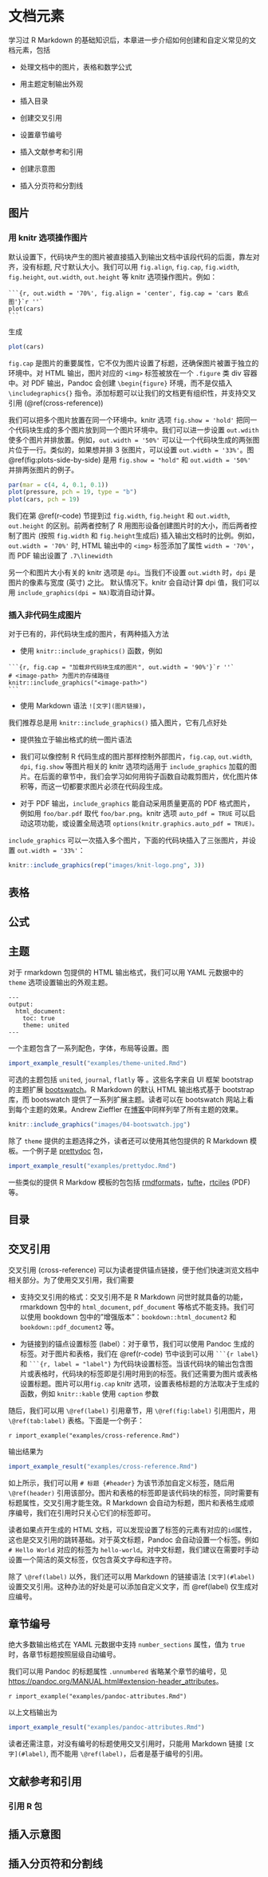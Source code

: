 
# 文档元素

学习过 R Markdown 的基础知识后，本章进一步介绍如何创建和自定义常见的文档元素，包括

- 处理文档中的图片，表格和数学公式

- 用主题定制输出外观

- 插入目录

- 创建交叉引用

- 设置章节编号

- 插入文献参考和引用

- 创建示意图

- 插入分页符和分割线



## 图片

### 用 knitr 选项操作图片

默认设置下，代码块产生的图片被直接插入到输出文档中该段代码的后面，靠左对齐，没有标题, 尺寸默认大小。我们可以用 `fig.align`, `fig.cap`, `fig.width`, `fig.height`, `out.width`, `out.height` 等 knitr 选项操作图片。例如：

````
```{r, out.width = '70%', fig.align = 'center', fig.cap = 'cars 散点图'}`r ''`
plot(cars)
```
````


生成

```r
plot(cars)
```

`fig.cap` 是图片的重要属性，它不仅为图片设置了标题，还确保图片被置于独立的环境中。对 HTML 输出，图片对应的 `<img>` 标签被放在一个 `.figure` 类 div 容器中。对 PDF 输出，Pandoc 会创建 `\begin{figure}` 环境，而不是仅插入 `\includegraphics{}` 指令。添加标题可以让我们的文档更有组织性，并支持交叉引用 (\@ref(cross-reference))

我们可以把多个图片放置在同一个环境中。knitr 选项 `fig.show = 'hold'` 把同一个代码块生成的多个图片放到同一个图片环境中。我们可以进一步设置 `out.wdith` 使多个图片并排放置。例如，`out.width = '50%'` 可以让一个代码块生成的两张图片位于一行。类似的，如果想并排 3 张图片，可以设置 `out.width = '33%'`。图 \@ref(fig:plots-side-by-side) 是用 `fig.show = "hold"` 和 `out.width = '50%'` 并排两张图片的例子。

```r
par(mar = c(4, 4, 0.1, 0.1))
plot(pressure, pch = 19, type = "b")
plot(cars, pch = 19)
```

我们在第 \@ref(r-code) 节提到过 `fig.width`, `fig.height` 和 `out.width`, `out.height` 的区别。前两者控制了 R 用图形设备创建图片时的大小，而后两者控制了图片 (按照 `fig.width` 和 `fig.height`生成后) 插入输出文档时的比例。例如，`out.width = '70%'` 时, HTML 输出中的 `<img>` 标签添加了属性 `width = '70%'`，而 PDF 输出设置了 `.7\linewidth`


另一个和图片大小有关的 knitr 选项是 `dpi`。当我们不设置 `out.width` 时，`dpi` 是图片的像素与宽度 (英寸) 之比。 默认情况下。knitr 会自动计算 dpi 值，我们可以用 `include_graphics(dpi = NA)`取消自动计算。




### 插入非代码生成图片


对于已有的，非代码块生成的图片，有两种插入方法

- 使用 `knitr::include_graphics()` 函数，例如 


````
```{r, fig.cap = "加载非代码块生成的图片", out.width = '90%'}`r ''`
# <image-path> 为图片的存储路径
knitr::include_graphics("<image-path>")
```
````

- 使用 Markdown 语法 `![文字](图片链接)`，

我们推荐总是用 `knitr::include_graphics()` 插入图片，它有几点好处

- 提供独立于输出格式的统一图片语法

- 我们可以像控制 R 代码生成的图片那样控制外部图片，`fig.cap`, `out.width`, `dpi`, `fig.show` 等图片相关的 knitr 选项均适用于 `include_graphics` 加载的图片。在后面的章节中，我们会学习如何用钩子函数自动裁剪图片，优化图片体积等，而这一切都要求图片必须在代码段生成。

- 对于 PDF 输出，`include_graphics` 能自动采用质量更高的 PDF 格式图片，例如用 `foo/bar.pdf` 取代 `foo/bar.png`。knitr 选项 `auto_pdf = TRUE` 可以启动这项功能，或设置全局选项 `options(knitr.graphics.auto_pdf = TRUE)。`


`include_graphics` 可以一次插入多个图片，下面的代码块插入了三张图片，并设置 `out.width = '33%'`：

```r
knitr::include_graphics(rep("images/knit-logo.png", 3))
```




## 表格


## 公式


## 主题

对于 rmarkdown 包提供的 HTML 输出格式，我们可以用 YAML 元数据中的 `theme` 选项设置输出的外观主题。

```
--- 
output:
  html_document:
    toc: true
    theme: united
---
```

一个主题包含了一系列配色，字体，布局等设置。图 


```r
import_example_result("examples/theme-united.Rmd")
```



可选的主题包括 `united`, `journal`, `flatly` 等 。这些名字来自 UI 框架 bootstrap 的主题扩展 [bootswatch](https://bootswatch.com/)。R Markdown 的默认 HTML 输出格式基于 bootstrap 库，而 bootswatch 提供了一系列扩展主题。读者可以在 bootswatch 网站上看到每个主题的效果。Andrew Zieffler 在[博客](https://www.datadreaming.org/post/r-markdown-theme-gallery/)中同样列举了所有主题的效果。

```r
knitr::include_graphics("images/04-bootswatch.jpg")
```

除了 `theme` 提供的主题选择之外，读者还可以使用其他包提供的 R Markdown 模板。一个例子是 [prettydoc](https://github.com/yixuan/prettydoc) 包，


```r
import_example_result("examples/prettydoc.Rmd")
```



一些类似的提供 R Markdow 模板的包包括 [rmdformats](https://github.com/juba/rmdformats)，[tufte](https://github.com/rstudio/tufte)，[rtciles](https://github.com/rstudio/rticles) (PDF) 等。


## 目录

## 交叉引用 {#cross-reference}

交叉引用 (cross-reference) 可以为读者提供锚点链接，便于他们快速浏览文档中相关部分。为了使用交叉引用，我们需要

- 支持交叉引用的格式：交叉引用不是 R Markdown 问世时就具备的功能，rmarkdown 包中的 `html_document`, `pdf_document` 等格式不能支持。我们可以使用 bookdown 包中的"增强版本"：`bookdown::html_document2` 和 `bookdown::pdf_document2` 等。

- 为链接到的锚点设置标签 (label）：对于章节，我们可以使用 Pandoc 生成的标签。对于图片和表格，我们在 \@ref(r-code) 节中谈到可以用 `  ```{r label} ` 和 `  ```{r, label = "label"}` 为代码块设置标签。当该代码块的输出包含图片或表格时，代码块的标签即是引用时用到的标签。我们还需要为图片或表格设置标题。图片可以用`fig.cap` knitr 选项，设置表格标题的方法取决于生成的函数，例如 `knitr::kable` 使用 `caption` 参数

随后，我们可以用 `\@ref(label)` 引用章节，用 `\@ref(fig:label)` 引用图片，用 `\@ref(tab:label)` 表格。下面是一个例子：

`r import_example("examples/cross-reference.Rmd")`


输出结果为

```r
import_example_result("examples/cross-reference.Rmd")
```


如上所示，我们可以用 `# 标题 {#header}` 为该节添加自定义标签，随后用 `\@ref(header)` 引用该部分。图片和表格的标签即是该代码块的标签，同时需要有 标题属性，交叉引用才能生效。R Markdown 会自动为标题，图片和表格生成顺序编号，我们在引用时只关心它们的标签即可。

读者如果点开生成的 HTML 文档，可以发现设置了标签的元素有对应的`id`属性，这也是交叉引用的跳转基础。对于英文标题，Pandoc 会自动设置一个标签。例如 `# Hello World` 对应的标签为 `hello-world`。对中文标题，我们建议在需要时手动设置一个简洁的英文标签，仅包含英文字母和连字符。

除了 `\@ref(label)` 以外，我们还可以用 Markdown 的链接语法 `[文字](#label)` 设置交叉引用。这种办法的好处是可以添加自定义文字，而 \@ref(label) 仅生成对应编号。



## 章节编号

绝大多数输出格式在 YAML 元数据中支持 `number_sections` 属性，值为 `true` 时，各章节标题按照层级自动编号。

我们可以用 Pandoc 的标题属性 `.unnumbered` 省略某个章节的编号，见 <https://pandoc.org/MANUAL.html#extension-header_attributes>。


`r import_example("examples/pandoc-attributes.Rmd")`


以上文档输出为 


```r
import_example_result("examples/pandoc-attributes.Rmd")
```

读者还需注意，对没有编号的标题使用交叉引用时，只能用 Markdown 链接 `[文字](#label)`,  而不能用 `\@ref(label)`，后者是基于编号的引用。 





## 文献参考和引用


### 引用 R 包

## 插入示意图

## 插入分页符和分割线


